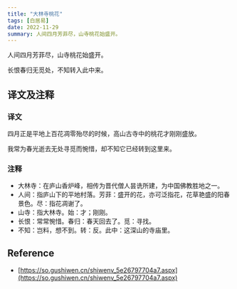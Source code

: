 ```yaml
---
title: "大林寺桃花"
tags: [白居易]
date: 2022-11-29
summary: 人间四月芳菲尽，山寺桃花始盛开。
---
```


人间四月芳菲尽，山寺桃花始盛开。

长恨春归无觅处，不知转入此中来。

## 译文及注释

### 译文

四月正是平地上百花凋零殆尽的时候，高山古寺中的桃花才刚刚盛放。

我常为春光逝去无处寻觅而惋惜，却不知它已经转到这里来。

### 注释

- 大林寺：在庐山香炉峰，相传为晋代僧人昙诜所建，为中国佛教胜地之一。
- 人间：指庐山下的平地村落。芳菲：盛开的花，亦可泛指花，花草艳盛的阳春景色。尽：指花凋谢了。
- 山寺：指大林寺。始：才；刚刚。
- 长恨：常常惋惜。春归：春天回去了。觅：寻找。
- 不知：岂料，想不到。转：反。此中：这深山的寺庙里。

## Reference

- [https://so.gushiwen.cn/shiwenv_5e26797704a7.aspx](https://so.gushiwen.cn/shiwenv_5e26797704a7.aspx)